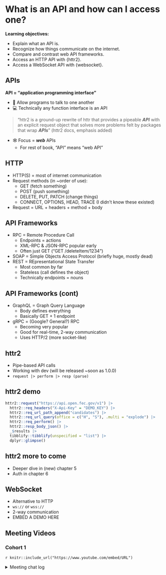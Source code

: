 # What is an API and how can I access one?

**Learning objectives:**

-   Explain what an API is.
-   Recognize how things communicate on the internet.
-   Compare and contrast web API frameworks.
-   Access an HTTP API with {httr2}.
-   Access a WebSocket API with {websocket}.

## APIs {-}

**API = "application programming interface"**

-   🤖 Allow programs to talk to one another
-   💻 Technically any function interface is an API

> "httr2 is a ground-up rewrite of httr that provides a pipeable ***API*** with an explicit request object that solves more problems felt by packages that wrap ***APIs***" (httr2 docs, emphasis added)

-   🕸️ Focus = ***web*** APIs
    -   For rest of book, "API" means "web API"

## HTTP {-}

-   HTTP(S) = most of internet communication
-   Request methods (in ~order of use):
    -   GET (fetch something)
    -   POST (push something)
    -   DELETE, PUT, PATCH (change things)
    -   CONNECT, OPTIONS, HEAD, TRACE (I didn't know these existed)
-   Request = URL + headers + method + body

## API Frameworks {-}

-   RPC = Remote Procedure Call
    -   Endpoints = actions
    -   XML-RPC & JSON-RPC popular early
    -   Often just GET ("GET /deleteItem/1234")
-   SOAP = Simple Objects Access Protocol (briefly huge, mostly dead)
-   REST = REpresentational State Transfer
    -   Most common by far
    -   Stateless (call defines the object)
    -   Technically endpoints = nouns
    
## API Frameworks (cont) {-}

-   GraphQL = Graph Query Language
    -   Body defines everything
    -   Basically GET + 1 endpoint
-   gRPC = (Google? General?) RPC
    -   Becoming very popular
    -   Good for real-time, 2-way communication
    -   Uses HTTP/2 (more socket-like)

## httr2 {-}

-   Pipe-based API calls
-   Working with dev (will be released ~soon as 1.0.0)
-   `request |> perform |> resp (parse)`

## httr2 demo {-}

```r
httr2::request("https://api.open.fec.gov/v1") |> 
  httr2::req_headers("X-Api-Key" = "DEMO_KEY") |> 
  httr2::req_url_path_append("candidates") |> 
  httr2::req_url_query(office = c("H", "S"), .multi = "explode") |> 
  httr2::req_perform() |> 
  httr2::resp_body_json() |> 
  _$results |> 
  tibblify::tibblify(unspecified = "list") |> 
  dplyr::glimpse()
```

## httr2 more to come {-}

-   Deeper dive in (new) chapter 5
-   Auth in chapter 6

## WebSocket {-}

-   Alternative to HTTP
-   `ws://` or `wss://`
-   2-way communication
-   EMBED A DEMO HERE

## Meeting Videos {-}

### Cohort 1 {-}

`r knitr::include_url("https://www.youtube.com/embed/URL")`

<details>
<summary> Meeting chat log </summary>

```
LOG
```
</details>
